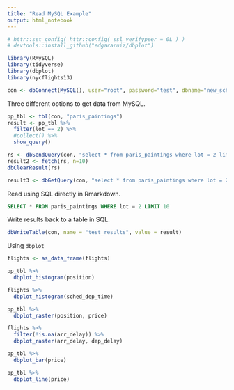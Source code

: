 ```yaml
---
title: "Read MySQL Example"
output: html_notebook
---
```


```r
# httr::set_config( httr::config( ssl_verifypeer = 0L ) )
# devtools::install_github("edgararuiz/dbplot")

library(RMySQL)
library(tidyverse)
library(dbplot)
library(nycflights13)

con <- dbConnect(MySQL(), user="root", password="test", dbname="new_schema", host="127.0.0.1")
```

Three different options to get data from MySQL.

```r
pp_tbl <- tbl(con, "paris_paintings")
result <- pp_tbl %>%
  filter(lot == 2) %>%
  #collect() %>% 
  show_query()

rs <- dbSendQuery(con, "select * from paris_paintings where lot = 2 limit 10;")
result2 <- fetch(rs, n=10)
dbClearResult(rs)

result3 <- dbGetQuery(con, "select * from paris_paintings where lot = 2 limit 10;")
```

Read using SQL directly in Rmarkdown.

```sql
SELECT * FROM paris_paintings WHERE lot = 2 LIMIT 10
```

Write results back to a table in SQL.

```r
dbWriteTable(con, name = "test_results", value = result) 
```

Using `dbplot`

```r
flights <- as_data_frame(flights)

pp_tbl %>% 
  dbplot_histogram(position)

flights %>% 
  dbplot_histogram(sched_dep_time)

pp_tbl %>%
  dbplot_raster(position, price) 

flights %>%
  filter(!is.na(arr_delay)) %>%
  dbplot_raster(arr_delay, dep_delay) 

pp_tbl %>%
  dbplot_bar(price)

pp_tbl %>%
  dbplot_line(price)
```

 
